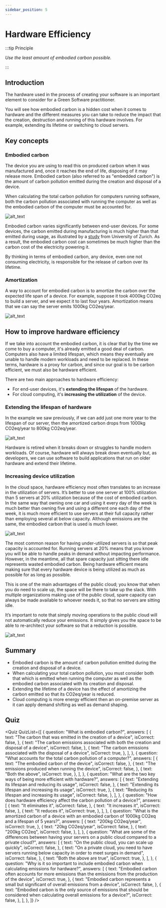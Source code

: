 ```yaml
---
sidebar_position: 5
---
```



# Hardware Efficiency

:::tip Principle

_Use the least amount of embodied carbon possible._

:::

## Introduction

The hardware used in the process of creating your software is an important element to consider for a Green Software practitioner.

You will see how embodied carbon is a hidden cost when it comes to hardware and the different measures you can take to reduce the impact that the creation, destruction and running of this hardware involves. For example, extending its lifetime or switching to cloud servers.

## Key concepts

### Embodied carbon

The device you are using to read this on produced carbon when it was manufactured and, once it reaches the end of life, disposing of it may release more. Embodied carbon (also referred to as "embedded carbon") is the amount of carbon pollution emitted during the creation and disposal of a device.

When calculating the total carbon pollution for computers running software, both the carbon pollution associated with running the computer as well as the embodied carbon of the computer must be accounted for.

![alt_text](../../src/images/17_embodioed_carbon.png "image_tooltip")

Embodied carbon varies significantly between end-user devices. For some devices, the carbon emitted during manufacturing is much higher than that emitted during usage, as illustrated by a [study](https://www.ifi.uzh.ch/dam/jcr:fa4e956e-7a53-4038-98a5-00e09e2f4303/Study_Digitalization_Climate_Protection_Summary_Oct2017.pdf) from University of Zurich. As a result, the embodied carbon cost can sometimes be much higher than the carbon cost of the electricity powering it.

By thinking in terms of embodied carbon, any device, even one not consuming electricity, is responsible for the release of carbon over its lifetime.

### Amortization

A way to account for embodied carbon is to amortize the carbon over the expected life span of a device. For example, suppose it took 4000kg CO2eq to build a server, and we expect it to last four years. Amortization means that we can say the server emits 1000kg CO2eq/year.

![alt_text](../../src/images/18_amortization.png "image_tooltip")

## How to improve hardware efficiency

If we take into account the embodied carbon, it is clear that by the time we come to buy a computer, it's already emitted a good deal of carbon. Computers also have a limited lifespan, which means they eventually are unable to handle modern workloads and need to be replaced. In these terms, hardware is a proxy for carbon, and since our goal is to be carbon efficient, we must also be hardware efficient.

There are two main approaches to hardware efficiency:

- For end-user devices, it's **extending the lifespan** of the hardware.
- For cloud computing, it's **increasing the utilization** of the device.

### Extending the lifespan of hardware

In the example we saw previously, if we can add just one more year to the lifespan of our server, then the amortized carbon drops from 1000kg CO2eq/year to 800kg CO2eq/year.

![alt_text](../../src/images/19_lifespan.png "image_tooltip")

Hardware is retired when it breaks down or struggles to handle modern workloads. Of course, hardware will always break down eventually but, as developers, we can use software to build applications that run on older hardware and extend their lifetime.

### Increasing device utilization

In the cloud space, hardware efficiency most often translates to an increase in the utilization of servers. It’s better to use one server at 100% utilization than 5 servers at 20% utilization because of the cost of embodied carbon. In the same way that owning one car and using it every day of the week is much better than owning five and using a different one each day of the week, it is much more efficient to use servers at their full capacity rather than employing several at below capacity. Although emissions are the same, the embodied carbon that is used is much lower.

![alt_text](../../src/images/20_increasing_utilization.png "image_tooltip")

The most common reason for having under-utilized servers is so that peak capacity is accounted for. Running servers at 20% means that you know you will be able to handle peaks in demand without impacting performance. However, in the meantime, all that spare capacity just sitting there idle represents wasted embodied carbon. Being hardware efficient means making sure that every hardware device is being utilized as much as possible for as long as possible.

This is one of the main advantages of the public cloud; you know that when you do need to scale up, the space will be there to take up the slack. With multiple organizations making use of the public cloud, spare capacity can always be made available to whoever needs it, so that no servers are sitting idle.

It’s important to note that simply moving operations to the public cloud will not automatically reduce your emissions. It simply gives you the space to be able to re-architect your software so that a reduction is possible.

![alt_text](../../src/images/21_private_vs_public_cloud.png "image_tooltip")

## Summary

- Embodied carbon is the amount of carbon pollution emitted during the creation and disposal of a device.
- When calculating your total carbon pollution, you must consider both that which is emitted when running the computer as well as the embodied carbon associated with its creation and disposal.
- Extending the lifetime of a device has the effect of amortizing the carbon emitted so that its CO2eq/year is reduced.
- Cloud computing is more energy efficient then an on-premise server as it can apply demand shifting as well as demand shaping.

## Quiz

<Quiz
  QuizList={[
    {
      question: "What is embodied carbon?",
      answers: [
        {
          text: "The carbon that was emitted in the creation of a device",
          isCorrect: false,
        },
        {
          text: "The carbon emissions associated with both the creation and disposal of a device",
          isCorrect: false,
        },
        {
          text: "The carbon emissions associated with the disposal of a device",
          isCorrect: true,
        },
      ],
    },
    {
      question: "What accounts for the total carbon pollution of a computer?",
      answers: [
        {
          text: "The embodied carbon of the device",
          isCorrect: false,
        },
        {
          text: "The emissions produced when running the device",
          isCorrect: false,
        },
        {
          text: "Both the above",
          isCorrect: true,
        },
      ],
    },
    {
      question:
        "What are the two key ways of being more efficient with hardware?",
      answers: [
        {
          text: "Extending its lifespan and reducing its usage",
          isCorrect: false,
        },
        {
          text: "Extending its lifespan and increasing its usage",
          isCorrect: true,
        },
        {
          text: "Reducing its lifespan and increasing its usage",
          isCorrect: false,
        },
      ],
    },
    {
      question:
        "How does hardware efficiency affect the carbon pollution of a device?",
      answers: [
        {
          text: "It eliminates it",
          isCorrect: false,
        },
        {
          text: "It increases it",
          isCorrect: false,
        },
        {
          text: "It reduces it",
          isCorrect: true,
        },
      ],
    },
    {
      question:
        "What is the amortized carbon of a device with an embodied carbon of 1000kg CO2eq and a lifespan of 5 years?",
      answers: [
        {
          text: "200kg CO2eq/year",
          isCorrect: true,
        },
        {
          text: "20kg CO2eq/year",
          isCorrect: false,
        },
        {
          text: "200kg CO2eq",
          isCorrect: false,
        },
      ],
    },
    {
      question:
        "What are some of the differences between having your servers on a public cloud compared to a private cloud?",
      answers: [
        {
          text: "On the public cloud, you can scale up quickly",
          isCorrect: false,
        },
        {
          text: "On a private cloud, you need to have servers running below capacity in order to meet surges in demand",
          isCorrect: false,
        },
        {
          text: "Both the above are true",
          isCorrect: true,
        },
      ],
    },
    {
      question:
        "Why is it so important to include embodied carbon when calculating emissions for hardware?",
      answers: [
        {
          text: "Embodied carbon often accounts for more emissions than the emissions from the production of the device",
          isCorrect: true,
        },
        {
          text: "Embodied carbon represents a small but significant  of overall emissions from a device",
          isCorrect: false,
        },
        {
          text: "Embodied carbon is the only source of emissions that should be considered when calculating overall emissions for a device?",
          isCorrect: false,
        },
      ],
    },
  ]}
/>
